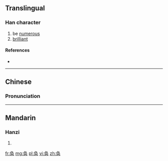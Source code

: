 {{also|奐}}
==Translingual==

===Han character===
{{Han char|rn=37|rad=大|as=04|sn=7|four=|canj=弓月大 (NBK), X弓月大 (XNBK)}}

# be [[numerous]]
# [[brilliant]]

====References====
* {{Han ref|kx=0250.161|hdz=10530.030|uh=5942|ud=22850}}

----

==Chinese==
{{zh-hanzi-box|奂|[[奐]]}}

===Pronunciation===
{{zh-pron
|m=huàn
|c=wun6
|mc=y
|oc=y
|ma=
|cat=a
}}

----

==Mandarin==

===Hanzi===
{{cmn-hanzi|tra=奐|pin=[[huàn]] ([[huan4]])|wg=huan<sup>4</sup>}}

# {{defn|lang=cmn|sort=大04}}

[[fr:奂]]
[[mg:奂]]
[[pl:奂]]
[[vi:奂]]
[[zh:奂]]
